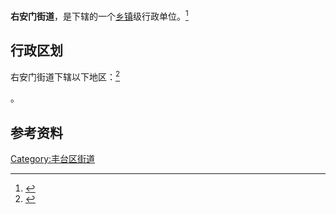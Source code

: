 {{中国乡级行政区
|景观照片文件名 = CRH380BL-5512@BJN (20160407175358).jpg
|景观照片描述 = 右安门街道辖区内的翠林三里天桥及一列即将进入[[北京南站|北京南站]]的[[和谐号CRH380B型电力动车组|CRH380BL型电力动车组]]
|汉语拼音 = 
|其他语言 = 
|其他语言名称 = 
|旧称 = 
|地名出处 = 
|位置图文件名 = 
|位置图描述 = 
|自定义图片= 
|建置时间 = 
|政府驻地 = 
|毗邻 = 
|总面积 = 
|总人口 = 
|总人口年份 = 
|户籍人口 = 
|户籍人口年份 = 
|常住人口 = 
|常住人口年份 = 
|人口密度 = 
|GDP = 
|GDP年份 = 
|邮政编码 = 
|电话区号 = 10
|官方网站 = 
|网站名称 = 
|11/01/06/001/000}}

'''右安门街道'''，是{{PRC admin/fullname|11/01/06/001/000|3}}下辖的一个[[乡镇|乡镇]]级行政单位。<ref>{{PRC admin/ref sgc|{{PRC admin/parent|11/01/06/001/000}}}}</ref>

== 行政区划 ==

右安门街道下辖以下地区：<ref>{{PRC admin/ref sgc|11/01/06/001/000}}</ref>

{{PRC admin/children|11/01/06/001/000}}。
{{gallery
|width=200
|File:You'anmen Subdistrict office (20210914093649).jpg|右安门街道办事处（翠林小区公交场站东南侧）
|File:Cuilin Sanli Community (20160516145408).jpg|翠林三里社区
|File:DF11 0317@BJN (20150407181735).JPG|翠林三里以南的[[京沪铁路|京沪铁路]]
}}

== 参考资料 ==

{{Reflist|2}}

{{北京市丰台区行政区划}}
{{北京行政区划小作品}}

[[Category:丰台区街道|Category:丰台区街道]]
